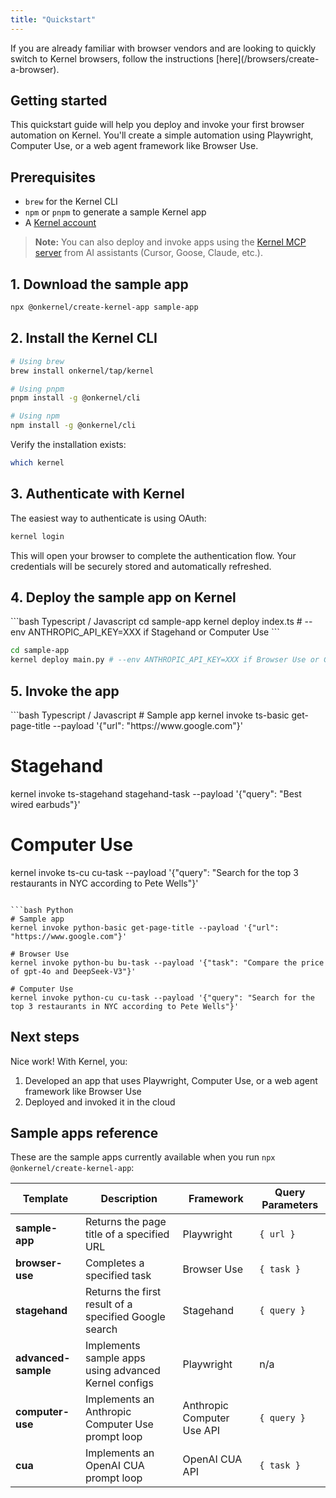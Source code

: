 ```yaml
---
title: "Quickstart"
---
```


<Info>
If you are already familiar with browser vendors and are looking to quickly switch to Kernel browsers, follow the instructions [here](/browsers/create-a-browser).
</Info>

## Getting started

This quickstart guide will help you deploy and invoke your first browser automation on Kernel. You'll create a simple automation using Playwright, Computer Use, or a web agent framework like Browser Use.

## Prerequisites

- `brew` for the Kernel CLI
- `npm` or `pnpm` to generate a sample Kernel app
- A [Kernel account](https://dashboard.onkernel.com/sign-up)

> **Note:** You can also deploy and invoke apps using the [Kernel MCP server](/reference/mcp-server) from AI assistants (Cursor, Goose, Claude, etc.).

## 1. Download the sample app

```bash
npx @onkernel/create-kernel-app sample-app
```

## 2. Install the Kernel CLI

```bash
# Using brew
brew install onkernel/tap/kernel

# Using pnpm
pnpm install -g @onkernel/cli

# Using npm
npm install -g @onkernel/cli
```

Verify the installation exists:

```bash
which kernel
```

## 3. Authenticate with Kernel

The easiest way to authenticate is using OAuth:

```bash
kernel login
```

This will open your browser to complete the authentication flow. Your credentials will be securely stored and automatically refreshed.

## 4. Deploy the sample app on Kernel

<CodeGroup>
```bash Typescript / Javascript
cd sample-app
kernel deploy index.ts # --env ANTHROPIC_API_KEY=XXX if Stagehand or Computer Use
```

```bash Python
cd sample-app
kernel deploy main.py # --env ANTHROPIC_API_KEY=XXX if Browser Use or Computer Use
```

</CodeGroup>

## 5. Invoke the app

<CodeGroup>
```bash Typescript / Javascript
# Sample app
kernel invoke ts-basic get-page-title --payload '{"url": "https://www.google.com"}'

# Stagehand
kernel invoke ts-stagehand stagehand-task --payload '{"query": "Best wired earbuds"}'

# Computer Use
kernel invoke ts-cu cu-task --payload '{"query": "Search for the top 3 restaurants in NYC according to Pete Wells"}'
```

```bash Python
# Sample app
kernel invoke python-basic get-page-title --payload '{"url": "https://www.google.com"}'

# Browser Use
kernel invoke python-bu bu-task --payload '{"task": "Compare the price of gpt-4o and DeepSeek-V3"}'

# Computer Use
kernel invoke python-cu cu-task --payload '{"query": "Search for the top 3 restaurants in NYC according to Pete Wells"}'
```

</CodeGroup>

## Next steps

Nice work! With Kernel, you:

1. Developed an app that uses Playwright, Computer Use, or a web agent framework like Browser Use
2. Deployed and invoked it in the cloud

## Sample apps reference

These are the sample apps currently available when you run `npx @onkernel/create-kernel-app`:

| Template               | Description                                               | Framework                  | Query Parameters |
|------------------------|-----------------------------------------------------------|----------------------------|------------------|
| **sample-app**         | Returns the page title of a specified URL                 | Playwright                 | `{ url }`        |
| **browser-use**        | Completes a specified task                                | Browser Use                | `{ task }`       |
| **stagehand**          | Returns the first result of a specified Google search     | Stagehand                  | `{ query }`      |
| **advanced-sample**    | Implements sample apps using advanced Kernel configs      | Playwright                 | n/a              |
| **computer-use**       | Implements an Anthropic Computer Use prompt loop          | Anthropic Computer Use API | `{ query }`      |
| **cua**                | Implements an OpenAI CUA prompt loop                      | OpenAI CUA API             | `{ task }`       |
